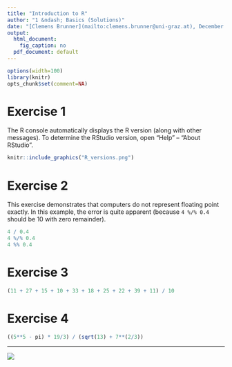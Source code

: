 ```yaml
---
title: "Introduction to R"
author: "1 &ndash; Basics (Solutions)"
date: "[Clemens Brunner](mailto:clemens.brunner@uni-graz.at), December 2020"
output:
  html_document:
    fig_caption: no
  pdf_document: default
---
```


```r
options(width=100)
library(knitr)
opts_chunk$set(comment=NA)
```

# Exercise 1
The R console automatically displays the R version (along with other messages). To determine the RStudio version, open "Help" &ndash; "About RStudio".

```r
knitr::include_graphics("R_versions.png")
```

# Exercise 2
This exercise demonstrates that computers do not represent floating point exactly. In this example, the error is quite apparent (because `4 %/% 0.4` should be 10 with zero remainder).
```r
4 / 0.4
4 %/% 0.4
4 %% 0.4
```

# Exercise 3
```r
(11 + 27 + 15 + 10 + 33 + 18 + 25 + 22 + 39 + 11) / 10
```

# Exercise 4
```r
((5**5 - pi) * 19/3) / (sqrt(13) + 7**(2/3))
```

---
[![](cc_license.png)](http://creativecommons.org/licenses/by-nc-sa/4.0/)